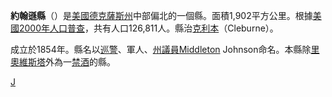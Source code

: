 {{noteTA
|T=zh-hans:约翰逊县 (得克萨斯州);zh-hk:約翰遜縣 (德克薩斯州);zh-tw:詹森郡 (德克薩斯州);
}}
{{Otheruses|約翰遜縣|subject=美國德克薩斯州的一個縣|other=同名的縣}}
<!--[[File:Map_of_Texas_highlighting_Johnson_County.svg|250px]]-->
{{Infobox U.S. County|
 county  = 約翰遜縣 |
 state = 德克薩斯州 |
 en county  = Johnson County |
 en state = Texas |
 seal =  |
 map size = 250 |
 founded = 1854 |
 seat = [[Cleburne,_Texas|Cleburne]] | 
 area = 1,902 [[km²|km²]] (734 [[square_mile|mi²]]) |
 area land = 1,889 km² (729 mi²) |
 area water = 13 km² (5 mi²) |
 area percentage = 0.68% |
 census yr = 2000 |
 pop = 126,811 |
 density = 67 |
 web = www.johnsoncountytx.org |
|}}
'''約翰遜縣'''（{{lang-en|Johnson County}}）是[[美國|美國]][[德克薩斯州|德克薩斯州]]中部偏北的一個縣。面積1,902平方公里。根據[[美國2000年人口普查|美國2000年人口普查]]，共有人口126,811人。縣治[[克利本|克利本]]（Cleburne）。

成立於1854年。縣名以[[德州巡警|巡警]]、軍人、[[德克薩斯州州議員|州議員]]Middleton Johnson命名。本縣除[[里奧維斯塔_(德克薩斯州)|里奧維斯塔]]外為一[[禁酒|禁酒]]的縣。
{{德克萨斯州}}
{{texas-stub}}
[[Category:得克萨斯州行政区划|J]]